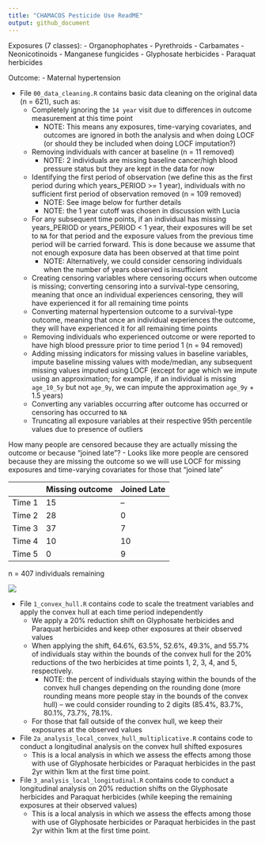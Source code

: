 ```yaml
---
title: "CHAMACOS Pesticide Use ReadME"
output: github_document
---
```


Exposures (7 classes):
- Organophophates
- Pyrethroids
- Carbamates
- Neonicotinoids
- Manganese fungicides 
- Glyphosate herbicides
- Paraquat herbicides

Outcome:
- Maternal hypertension

- File `00_data_cleaning.R` contains basic data cleaning on the original data (n = 621), such as:
  - Completely ignoring the `14 year` visit due to differences in outcome measurement at this time point
    - NOTE: This means any exposures, time-varying covariates, and outcomes are ignored in both the analysis and when doing LOCF (or should they be included when doing LOCF imputation?)
  - Removing individuals with cancer at baseline (n = 11 removed)
    - NOTE: 2 individuals are missing baseline cancer/high blood pressure status but they are kept in the data for now
  - Identifying the first period of observation (we define this as the first period during which years_PERIOD >= 1 year), individuals with no sufficient first period of observation removed (n = 109 removed)
    - NOTE: See image below for further details
    - NOTE: the 1 year cutoff was chosen in discussion with Lucia
  - For any subsequent time points, if an individual has missing years_PERIOD or years_PERIOD < 1 year, their exposures will be set to `NA` for that period and the exposure values from the previous time period will be carried forward. This is done because we assume that not enough exposure data has been observed at that time point
    - NOTE: Alternatively, we could consider censoring individuals when the number of years observed is insufficient 
  - Creating censoring variables where censoring occurs when outcome is missing; converting censoring into a survival-type censoring, meaning that once an individual experiences censoring, they will have experienced it for all remaining time points
  - Converting maternal hypertension outcome to a survival-type outcome, meaning that once an individual experiences the outcome, they will have experienced it for all remaining time points
  - Removing individuals who experienced outcome or were reported to have high blood pressure prior to time period 1 (n = 94 removed)
  - Adding missing indicators for missing values in baseline variables, impute baseline missing values with mode/median, any subsequent missing values imputed using LOCF (except for age which we impute using an approximation; for example, if an individual is missing `age_10_5y` but not `age_9y`, we can impute the approximation `age_9y` + 1.5 years)
  - Converting any variables occurring after outcome has occurred or censoring has occurred to `NA`
  - Truncating all exposure variables at their respective 95th percentile values due to presence of outliers

How many people are censored because they are actually missing the outcome or because "joined late"?
  - Looks like more people are censored because they are missing the outcome so we will use LOCF for missing exposures and time-varying covariates for those that "joined late"

|          | Missing outcome | Joined Late|
|----------|----------|----------|
| Time 1    | 15         | --    |
| Time 2    | 28     | 0    |
| Time 3    | 37     | 7    |
| Time 4    | 10     | 10    |
| Time 5    | 0     | 9    |
  
n = 407 individuals remaining

![](plots/CHAMACOS_Outcome.png)

- File `1_convex_hull.R` contains code to scale the treatment variables and apply the convex hull at each time period independently
  - We apply a 20% reduction shift on Glyphosate herbicides and Paraquat herbicides and keep other exposures at their observed values
  - When applying the shift, 64.6%, 63.5%, 52.6%, 49.3%, and 55.7% of individuals stay within the bounds of the convex hull for the 20% reductions of the two herbicides at time points 1, 2, 3, 4, and 5, respectively.
    - NOTE: the percent of individuals staying within the bounds of the convex hull changes depending on the rounding done (more rounding means more people stay in the bounds of the convex hull) -- we could consider rounding to 2 digits (85.4%, 83.7%, 80.1%, 73.7%, 78.1%.
  - For those that fall outside of the convex hull, we keep their exposures at the observed values
  
- File `2a_analysis_local_convex_hull_multiplicative.R` contains code to conduct a longitudinal analysis on the convex hull shifted exposures
  - This is a local analysis in which we assess the effects among those with use of Glyphosate herbicides or Paraquat herbicides in the past 2yr within 1km at the first time point. 
  
- File `3_analysis_local_longitudinal.R` contains code to conduct a longitudinal analysis on 20% reduction shifts on the Glyphosate herbicides and Paraquat herbicides (while keeping the remaining exposures at their observed values)
  - This is a local analysis in which we assess the effects among those with use of Glyphosate herbicides or Paraquat herbicides in the past 2yr within 1km at the first time point. 

